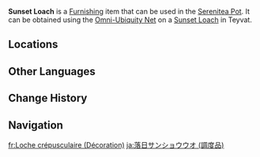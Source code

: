{{About|the furnishing|the wildlife|Sunset Loach}}
{{Furnishing Infobox
|title          = Sunset Loach
|id             = 369135
|image          = Item Sunset Loach (Furnishing).png
|category       = Animal
|subcategory    = Outdoor Creature
|quality        = 3
|adeptal_energy = 100
|load           = 350
|reduced_load   = 350
|description    = The legendary freshwater amphibian that can spit out pearls. They are found mostly where the water is clear and the reeds grow long.<br>It is said that their lovely hue is like the sunset upon the waters, or that the tranquility of sunset stays with them.<br>They will combine elements that can neither be absorbed nor digested, gravel and ores within their bodies to create sparkling, shining pearls, and will spit them out when threatened to confuse and distract predators.<br>In the safety of the Realm Within, the loaches don't have to produce their signature shining pearls at their usual speed.
|source1        = Omni-Ubiquity Net
}}
'''Sunset Loach''' is a [[Furnishing]] item that can be used in the [[Serenitea Pot]]. It can be obtained using the [[Omni-Ubiquity Net]] on a [[Sunset Loach]] in Teyvat.

==Locations==
{{Transclude|Sunset Loach|Locations}}

==Other Languages==
{{Other Languages
|Transclude=Sunset Loach
}}

==Change History==
{{Change History|2.3}}

==Navigation==
{{Furnishing Navbox/Living|Animal}}

[[fr:Loche crépusculaire (Décoration)]]
[[ja:落日サンショウウオ (調度品)]]